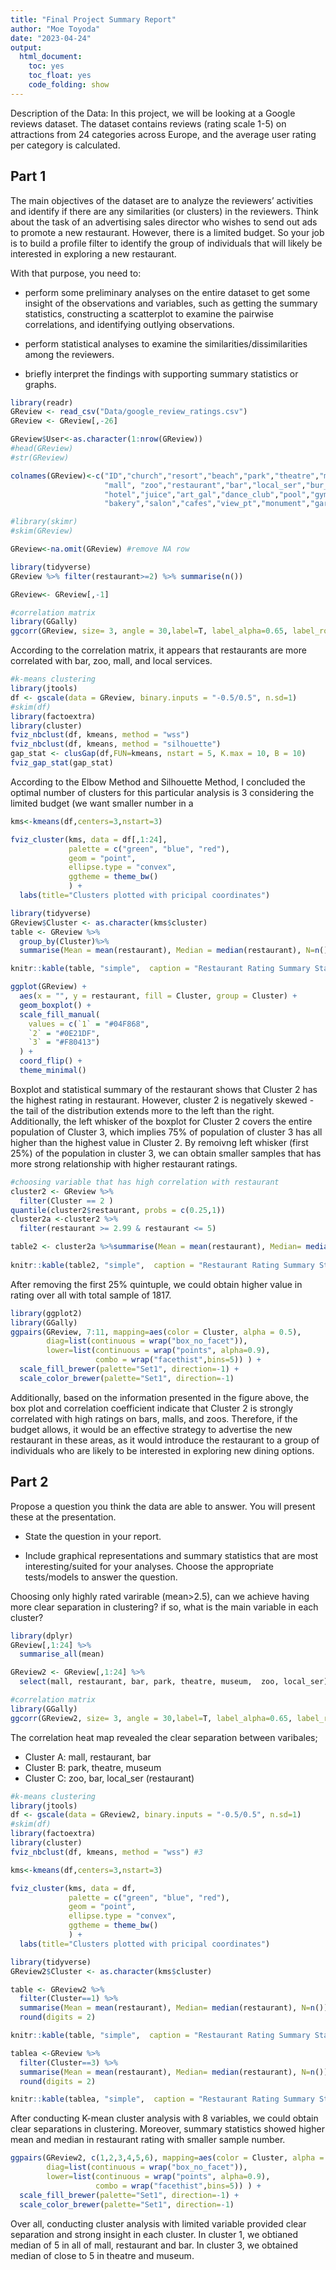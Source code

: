 ```yaml
---
title: "Final Project Summary Report"
author: "Moe Toyoda"
date: "2023-04-24"
output:
  html_document:
    toc: yes
    toc_float: yes
    code_folding: show
---
```


Description of the Data:
In this project, we will be looking at a Google reviews dataset. The dataset contains reviews (rating scale 1-5) on attractions from 24 categories across Europe, and the average user rating per category is calculated.

## Part 1

The main objectives of the dataset are to analyze the reviewers’ activities and identify if there are any similarities (or clusters) in the reviewers. Think about the task of an advertising sales director who wishes to send out ads to promote a new restaurant. However, there is a limited budget. So your job is to build a profile filter to identify the group of individuals that will likely be interested in exploring a new restaurant.


With that purpose, you need to:

- perform some preliminary analyses on the entire dataset to get some insight of the observations and variables, such as getting the summary statistics, constructing a scatterplot to examine the pairwise correlations, and identifying outlying observations.

- perform statistical analyses to examine the similarities/dissimilarities among the reviewers.

- briefly interpret the findings with supporting summary statistics or graphs.

```r
library(readr)
GReview <- read_csv("Data/google_review_ratings.csv")
GReview <- GReview[,-26]

GReview$User<-as.character(1:nrow(GReview))
#head(GReview)
#str(GReview)

colnames(GReview)<-c("ID","church","resort","beach","park","theatre","museum",
                     "mall", "zoo","restaurant","bar","local_ser","bur_pizza",
                     "hotel","juice","art_gal","dance_club","pool","gym",
                     "bakery","salon","cafes","view_pt","monument","garden")

#library(skimr)
#skim(GReview)

GReview<-na.omit(GReview) #remove NA row 

library(tidyverse)
GReview %>% filter(restaurant>=2) %>% summarise(n())

GReview<- GReview[,-1]
```


```r

#correlation matrix
library(GGally)
ggcorr(GReview, size= 3, angle = 30,label=T, label_alpha=0.65, label_round=2, label_size=1.8)

```


According to the correlation matrix, it appears that restaurants are more correlated with bar, zoo, mall, and local services.




```r
#k-means clustering
library(jtools)
df <- gscale(data = GReview, binary.inputs = "-0.5/0.5", n.sd=1)
#skim(df)
library(factoextra)
library(cluster)
fviz_nbclust(df, kmeans, method = "wss")
fviz_nbclust(df, kmeans, method = "silhouette")
gap_stat <- clusGap(df,FUN=kmeans, nstart = 5, K.max = 10, B = 10)
fviz_gap_stat(gap_stat)
```


According to the Elbow Method and Silhouette Method, I concluded the optimal number of clusters for this particular analysis is 3 considering the limited budget (we want smaller number in a 


```r
kms<-kmeans(df,centers=3,nstart=3)

fviz_cluster(kms, data = df[,1:24],
             palette = c("green", "blue", "red"), 
             geom = "point",
             ellipse.type = "convex", 
             ggtheme = theme_bw()
             ) +
  labs(title="Clusters plotted with pricipal coordinates")
```


```r

library(tidyverse)
GReview$Cluster <- as.character(kms$cluster)
table <- GReview %>%
  group_by(Cluster)%>%
  summarise(Mean = mean(restaurant), Median = median(restaurant), N=n())

knitr::kable(table, "simple",  caption = "Restaurant Rating Summary Statistics")

ggplot(GReview) +
  aes(x = "", y = restaurant, fill = Cluster, group = Cluster) +
  geom_boxplot() +
  scale_fill_manual(
    values = c(`1` = "#04F868",
    `2` = "#0E21DF",
    `3` = "#F80413")
  ) +
  coord_flip() +
  theme_minimal()
```



Boxplot and statistical summary of the restaurant shows that Cluster 2 has the highest rating in restaurant. However, cluster 2 is negatively skewed - the tail of the distribution extends more to the left than the right. Additionally, the left whisker of the boxplot for Cluster 2 covers the entire population of Cluster 3, which implies 75% of population of cluster 3 has all higher than the highest value in Cluster 2. By remoivng left whisker (first 25%) of the population in cluster 3, we can obtain smaller samples that has more strong relationship with higher restaurant ratings. 



```r
#choosing variable that has high correlation with restaurant 
cluster2 <- GReview %>%
  filter(Cluster == 2 ) 
quantile(cluster2$restaurant, probs = c(0.25,1))
cluster2a <-cluster2 %>%
  filter(restaurant >= 2.99 & restaurant <= 5) 

table2 <- cluster2a %>%summarise(Mean = mean(restaurant), Median= median(restaurant), N=n())
 
knitr::kable(table2, "simple",  caption = "Restaurant Rating Summary Statistics For Cluster 2")
```


After removing the first 25% quintuple, we could obtain higher value in rating over all with total sample of 1817.



```r
library(ggplot2)
library(GGally)
ggpairs(GReview, 7:11, mapping=aes(color = Cluster, alpha = 0.5), 
        diag=list(continuous = wrap("box_no_facet")), 
        lower=list(continuous = wrap("points", alpha=0.9), 
                   combo = wrap("facethist",bins=5)) ) +
  scale_fill_brewer(palette="Set1", direction=-1) +
  scale_color_brewer(palette="Set1", direction=-1)
```


Additionally, based on the information presented in the figure above, the box plot and correlation coefficient indicate that Cluster 2 is strongly correlated with high ratings on bars, malls, and zoos. Therefore, if the budget allows, it would be an effective strategy to advertise the new restaurant in these areas, as it would introduce the restaurant to a group of individuals who are likely to be interested in exploring new dining options.



## Part 2
Propose a question you think the data are able to answer. You will present these at the presentation.

- State the question in your report.

- Include graphical representations and summary statistics that are most interesting/suited for your analyses. Choose the appropriate tests/models to answer the question.


Choosing only highly rated varirable (mean>2.5), can we achieve having more clear separation in clustering? if so, what is the main variable in each cluster? 



```r
library(dplyr)
GReview[,1:24] %>%
  summarise_all(mean) 
```
```r

GReview2 <- GReview[,1:24] %>%
  select(mall, restaurant, bar, park, theatre, museum,  zoo, local_ser)

```


```r
#correlation matrix
library(GGally)
ggcorr(GReview2, size= 3, angle = 30,label=T, label_alpha=0.65, label_round=2, label_size=1.8)
```


The correlation heat map revealed the clear separation between varibales;

- Cluster A: mall, restaurant, bar
- Cluster B: park, theatre, museum
- Cluster C: zoo, bar, local_ser (restaurant)



```r
#k-means clustering
library(jtools)
df <- gscale(data = GReview2, binary.inputs = "-0.5/0.5", n.sd=1)
#skim(df)
library(factoextra)
library(cluster)
fviz_nbclust(df, kmeans, method = "wss") #3
```

```r
kms<-kmeans(df,centers=3,nstart=3)

fviz_cluster(kms, data = df,
             palette = c("green", "blue", "red"), 
             geom = "point",
             ellipse.type = "convex", 
             ggtheme = theme_bw()
             ) +
  labs(title="Clusters plotted with pricipal coordinates")
```

```r
library(tidyverse)
GReview2$Cluster <- as.character(kms$cluster)

table <- GReview2 %>%
  filter(Cluster==1) %>%
  summarise(Mean = mean(restaurant), Median= median(restaurant), N=n())%>%
  round(digits = 2)

knitr::kable(table, "simple",  caption = "Restaurant Rating Summary Statistics For Cluster      Using Only 8 variable ")

tablea <-GReview %>%
  filter(Cluster==3) %>%
  summarise(Mean = mean(restaurant), Median= median(restaurant), N=n())%>%
  round(digits = 2)

knitr::kable(tablea, "simple",  caption = "Restaurant Rating Summary Statistics For Cluster      Using All 24 variable")

```

After conducting K-mean cluster analysis with 8 variables, we could obtain clear separations in clustering. Moreover, summary statistics showed higher mean and median in restaurant rating with smaller sample number. 



```r
ggpairs(GReview2, c(1,2,3,4,5,6), mapping=aes(color = Cluster, alpha = 0.5), 
        diag=list(continuous = wrap("box_no_facet")), 
        lower=list(continuous = wrap("points", alpha=0.9), 
                   combo = wrap("facethist",bins=5)) ) +
  scale_fill_brewer(palette="Set1", direction=-1) +
  scale_color_brewer(palette="Set1", direction=-1)
```


Over all, conducting cluster analysis with limited variable provided clear separation and strong insight in each cluster.  In cluster 1, we obtianed median of 5 in all of mall, restaurant and bar. In cluster 3, we obtained median of close to 5 in theatre and museum. 

